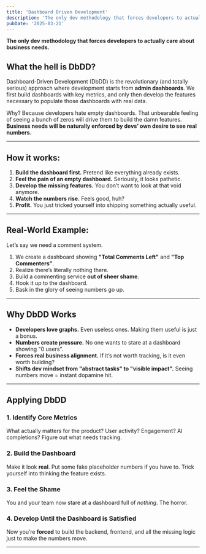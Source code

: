 ```yaml
---
title: 'Dashboard Driven Development'
description: 'The only dev methodology that forces developers to actually care about business needs.'
pubDate: '2025-03-21'
---
```


**The only dev methodology that forces developers to actually care about business needs.**

## What the hell is DbDD?

Dashboard-Driven Development (DbDD) is the revolutionary (and totally serious) approach where development starts from **admin dashboards**. We first build dashboards with key metrics, and only then develop the features necessary to populate those dashboards with real data.

Why? Because developers hate empty dashboards. That unbearable feeling of seeing a bunch of zeros will drive them to build the damn features. **Business needs will be naturally enforced by devs’ own desire to see real numbers.**

---

## How it works:

1. **Build the dashboard first.** Pretend like everything already exists.
2. **Feel the pain of an empty dashboard.** Seriously, it looks pathetic.
3. **Develop the missing features.** You don’t want to look at that void anymore.
4. **Watch the numbers rise.** Feels good, huh?
5. **Profit.** You just tricked yourself into shipping something actually useful.

---

## Real-World Example:

Let’s say we need a comment system.

1. We create a dashboard showing **"Total Comments Left"** and **"Top Commenters"**.
2. Realize there’s literally nothing there.
3. Build a commenting service **out of sheer shame**.
4. Hook it up to the dashboard.
5. Bask in the glory of seeing numbers go up.

---

## Why DbDD Works

- **Developers love graphs.** Even useless ones. Making them useful is just a bonus.
- **Numbers create pressure.** No one wants to stare at a dashboard showing "0 users".
- **Forces real business alignment.** If it’s not worth tracking, is it even worth building?
- **Shifts dev mindset from "abstract tasks" to "visible impact".** Seeing numbers move = instant dopamine hit.

---

## Applying DbDD

### 1. Identify Core Metrics
What actually matters for the product? User activity? Engagement? AI completions? Figure out what needs tracking.

### 2. Build the Dashboard
Make it look **real**. Put some fake placeholder numbers if you have to. Trick yourself into thinking the feature exists.

### 3. Feel the Shame
You and your team now stare at a dashboard full of *nothing*. The horror.

### 4. Develop Until the Dashboard is Satisfied
Now you’re **forced** to build the backend, frontend, and all the missing logic just to make the numbers move.

---


